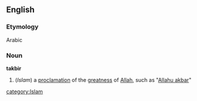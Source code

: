 ==English==
===Etymology===
Arabic
===Noun===
'''takbir'''
#(''Islam'') a [[proclamation]] of the [[greatness]] of [[Allah]], such as "[[Allahu akbar]]"
[[category:Islam]]